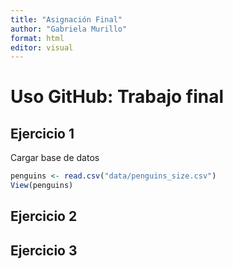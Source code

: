---
title: "Asignación Final"
author: "Gabriela Murillo"
format: html
editor: visual
---

# Uso GitHub: Trabajo final

## Ejercicio 1

Cargar base de datos
```{r}
penguins <- read.csv("data/penguins_size.csv")
View(penguins)
```


## Ejercicio 2


## Ejercicio 3




